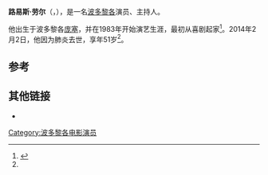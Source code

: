 {{Infobox person
| name         = Luis Raúl
| image        = 
| imagesize    = 
| caption      = 
| birth_name   = Luis Raúl Martínez
| birth_date   = {{Birth date|1962|03|06}}
| birth_place  = 波多黎各[[庞塞|庞塞]]
| death_date   = {{Death date and age|2014|02|02|1962|03|06}}
| death_place  = [[波多黎各|波多黎各]][[圣胡安|圣胡安]]
| other_names  = 
| alma_mater   = 
| occupation   = 演员、主持人
| spouse       = 
| children     = 
| relatives    = 
| website      = http://luisraulonline.com/ <small>{{Es icon}}</small>
| years_active = 1983–2014
}}
'''路易斯·劳尔'''（{{lang-es|Luis Raúl Martínez, Luis Raúl}}，{{bd|1962年|3月6日|2014年|2月2日|catIdx=Raul}}），是一名[[波多黎各|波多黎各]]演员、主持人。

他出生于波多黎各[[庞塞|庞塞]]，并在1983年开始演艺生涯，最初从喜剧起家<ref name=latino.foxnews>{{Cite web|url=http://latino.foxnews.com/latino/lifestyle/2014/02/02/puerto-rican-comic-luis-raul-martinez-dies-at-51/|title=Puerto Rican comic Luis Raul Martinez dies at 51|date=February 2, 2014|publisher=''Fox News Latino''|accessdate=February 3, 2014|archive-date=2014-04-03|archive-url=https://web.archive.org/web/20140403063508/http://latino.foxnews.com/latino/lifestyle/2014/02/02/puerto-rican-comic-luis-raul-martinez-dies-at-51/|dead-url=no}}</ref>。2014年2月2日，他因为肺炎去世，享年51岁<ref name=latino.foxnews/>。

==参考==
{{Reflist}}

==其他链接==
*{{IMDb name|0712070}}

{{DEFAULTSORT:Raul, Luis}}

[[Category:波多黎各电影演员|Category:波多黎各电影演员]]
